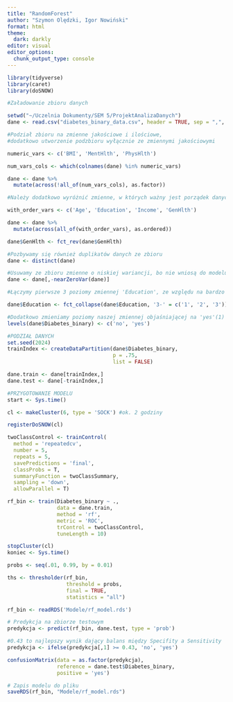 ```yaml
---
title: "RandomForest"
author: "Szymon Olędzki, Igor Nowiński"
format: html
theme: 
  dark: darkly
editor: visual
editor_options: 
  chunk_output_type: console
---
```


```r
library(tidyverse)
library(caret)
library(doSNOW)
```

```r
#Załadowanie zbioru danych

setwd("~/Uczelnia Dokumenty/SEM 5/ProjektAnalizaDanych")
dane <- read.csv("diabetes_binary_data.csv", header = TRUE, sep = ",", dec = ".")
```

```r
#Podział zbioru na zmienne jakościowe i ilościowe, 
#dodatkowo utworzenie podzbioru wyłącznie ze zmiennymi jakościowymi

numeric_vars <- c('BMI', 'MentHlth', 'PhysHlth')

num_vars_cols <- which(colnames(dane) %in% numeric_vars)

dane <- dane %>%
  mutate(across(!all_of(num_vars_cols), as.factor))

#Należy dodatkowo wyróżnić zmienne, w których ważny jest porządek danych wartości nominalnych, jak np. wiek. Z tego powodu musimy je dodatkowo uporządkować.

with_order_vars <- c('Age', 'Education', 'Income', 'GenHlth')

dane <- dane %>%
  mutate(across(all_of(with_order_vars), as.ordered))

dane$GenHlth <- fct_rev(dane$GenHlth)

#Pozbywamy się również duplikatów danych ze zbioru
dane <- distinct(dane)
```

```r
#Usuwamy ze zbioru zmienne o niskiej wariancji, bo nie wniosą do modelu istotnych informacji
dane <- dane[,-nearZeroVar(dane)]
```

```r
#Łączymy pierwsze 3 poziomy zmiennej 'Education', ze względu na bardzo niewielką ilość informacji jaką przekazują osobno

dane$Education <- fct_collapse(dane$Education, '3-' = c('1', '2', '3'))
```

```r
#Dodatkowo zmieniamy poziomy naszej zmiennej objaśniającej na 'yes'(1) i 'no'(0) (konieczne dla poprawnego działania RandomForest i XGBoost)
levels(dane$Diabetes_binary) <- c('no', 'yes')
```

```r
#PODZIAŁ DANYCH
set.seed(2024)
trainIndex <- createDataPartition(dane$Diabetes_binary,
                                  p = .75,
                                  list = FALSE)

dane.train <- dane[trainIndex,]
dane.test <- dane[-trainIndex,]
```

```r
#PRZYGOTOWANIE MODELU
start <- Sys.time()

cl <- makeCluster(6, type = 'SOCK') #ok. 2 godziny

registerDoSNOW(cl)

twoClassControl <- trainControl(
  method = 'repeatedcv',
  number = 5,
  repeats = 5,
  savePredictions = 'final',
  classProbs = T,
  summaryFunction = twoClassSummary,
  sampling = 'down',
  allowParallel = T)

rf_bin <- train(Diabetes_binary ~ ., 
                data = dane.train, 
                method = 'rf', 
                metric = 'ROC', 
                trControl = twoClassControl, 
                tuneLength = 10)

stopCluster(cl)
koniec <- Sys.time()
```

```r
probs <- seq(.01, 0.99, by = 0.01)

ths <- thresholder(rf_bin,
                   threshold = probs,
                   final = TRUE,
                   statistics = "all")
```

```r
rf_bin <- readRDS('Modele/rf_model.rds')
```

```r
# Predykcja na zbiorze testowym
predykcja <- predict(rf_bin, dane.test, type = 'prob')

#0.43 to najlepszy wynik dający balans między Specifity a Sensitivity
predykcja <- ifelse(predykcja[,1] >= 0.43, 'no', 'yes')

confusionMatrix(data = as.factor(predykcja),
                reference = dane.test$Diabetes_binary, 
                positive = 'yes')
```

```r
# Zapis modelu do pliku
saveRDS(rf_bin, "Modele/rf_model.rds")
```
